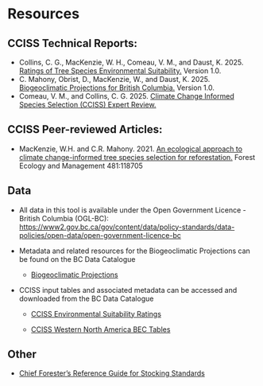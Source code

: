# Resources

## CCISS Technical Reports:

-   Collins, C. G., MacKenzie, W. H., Comeau, V. M., and Daust, K. 2025. [Ratings of Tree Species Environmental Suitability.](downloads/TR_Species_Suitability.pdf) Version 1.0. 
-   C. Mahony, Obrist, D., MacKenzie, W., and Daust, K. 2025. [Biogeoclimatic Projections for British Columbia.](downloads/TR_BGC_Projections.pdf) Version 1.0. 
-   Comeau, V. M., and Collins, C. G. 2025. [Climate Change Informed Species Selection (CCISS) Expert Review.](downloads/TR_CCISS_Expert_Review.pdf) 

## CCISS Peer-reviewed Articles:

-   MacKenzie, W.H. and C.R. Mahony. 2021. [An ecological approach to climate change-informed tree species selection for reforestation.](downloads/MacKenzieMahony2021_CCISS_FEM.pdf) Forest Ecology and Management 481:118705

## Data

-   All data in this tool is available under the Open Government Licence - British Columbia (OGL-BC): <https://www2.gov.bc.ca/gov/content/data/policy-standards/data-policies/open-data/open-government-licence-bc>

-   Metadata and related resources for the Biogeoclimatic Projections can be found on the BC Data Catalogue

    -   <a href="https://catalogue.data.gov.bc.ca/dataset/biogeoclimatic-projections" target="_blank">Biogeoclimatic Projections</a>

-   CCISS input tables and associated metadata can be accessed and downloaded from the BC Data Catalogue

    -   <a href="https://catalogue.data.gov.bc.ca/dataset/1810fdca-8762-4d6a-8886-4e8cefbdb640" target="_blank">CCISS Environmental Suitability Ratings</a>

    -   <a href="<https://catalogue.data.gov.bc.ca/dataset/cciss-western-north-america-bec-tables>"target="_blank">CCISS Western North America BEC Tables</a>

## Other

-   <a href="https://www2.gov.bc.ca/assets/gov/farming-natural-resources-and-industry/forestry/silviculture/stocking-standards/reference-guide/reference_guide_stocking_standards_20210907.xlsx" target="_blank">Chief Forester's Reference Guide for Stocking Standards</a>
